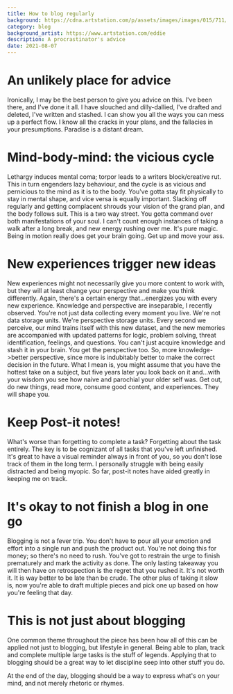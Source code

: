 ```yaml
---
title: How to blog regularly
background: https://cdna.artstation.com/p/assets/images/images/015/711/388/large/eddie-mendoza-information-age.jpg
category: blog
background_artist: https://www.artstation.com/eddie
description: A procrastinator's advice
date: 2021-08-07
---
```


# An unlikely place for advice

Ironically, I may be the best person to give you advice on this. I've been there, and I've done it all. I have slouched and dilly-dallied, I've drafted and deleted, I've written and stashed. I can show you all the ways you can mess up a perfect flow. I know all the cracks in your plans, and the fallacies in your presumptions. Paradise is a distant dream.

# Mind-body-mind: the vicious cycle

Lethargy induces mental coma; torpor leads to a writers block/creative rut. This in turn engenders lazy behaviour, and the cycle is as vicious and pernicious to the mind as it is to the body. You've gotta stay fit physically to stay in mental shape, and vice versa is equally important.
Slacking off regularly and getting complacent shrouds your vision of the grand plan, and the body follows suit. This is a two way street. You gotta command over both manifestations of your soul. I can't count enough instances of taking a walk after a long break, and new energy rushing over me. It's pure magic. Being in motion really does get your brain going. Get up and move your ass.

# New experiences trigger new ideas

New experiences might not necessarily give you more content to work with, but they will at least change your perspective and make you think differently. Again, there's a certain energy that...energizes you with every new experience.
Knowledge and perspective are inseparable, I recently observed. You're not just data collecting every moment you live. We're not data storage units. We're perspective storage units. Every second we perceive, our mind trains itself with this new dataset, and the new memories are accompanied with updated patterns for logic, problem solving, threat identification, feelings, and questions. You can't just acquire knowledge and stash it in your brain. You get the perspective too.
So, more knowledge->better perspective, since more is indubitably better to make the correct decision in the future.
What I mean is, you might assume that you have the hottest take on a subject, but five years later you look back on it and...with your wisdom you see how naive and parochial your older self was.
Get out, do new things, read more, consume good content, and experiences. They will shape you.

# Keep Post-it notes!

What's worse than forgetting to complete a task? Forgetting about the task entirely. The key is to be cognizant of all tasks that you've left unfinished. It's great to have a visual reminder always in front of you, so you don't lose track of them in the long term. I personally struggle with being easily distracted and being myopic. So far, post-it notes have aided greatly in keeping me on track.

# It's okay to not finish a blog in one go

Blogging is not a fever trip. You don't have to pour all your emotion and effort into a single run and push the product out. You're not doing this for money; so there's no need to rush. You've got to restrain the urge to finish prematurely and mark the activity as done. The only lasting takeaway you will then have on retrospection is the regret that you rushed it. It's not worth it. It is way better to be late than be crude. The other plus of taking it slow is, now you're able to draft multiple pieces and pick one up based on how you're feeling that day.

# This is not just about blogging

One common theme throughout the piece has been how all of this can be applied not just to blogging, but lifestyle in general. Being able to plan, track and complete multiple large tasks is the stuff of legends. Applying that to blogging should be a great way to let discipline seep into other stuff you do.

At the end of the day, blogging should be a way to express what's on your mind, and not merely rhetoric or rhymes.
